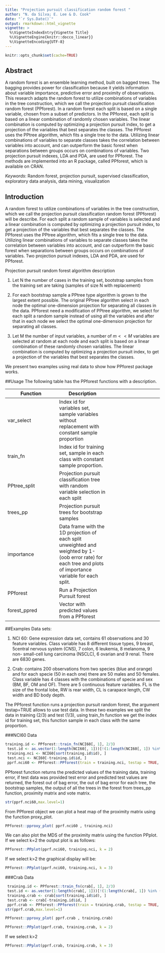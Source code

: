 ```yaml
---
title: "Projection pursuit classification random forest "
author: "N. da Silva; E. Lee & D. Cook"
date: "`r Sys.Date()`"
output: rmarkdown::html_vignette
vignette: >
  %\VignetteIndexEntry{Vignette Title}
  %\VignetteEngine{knitr::docco_linear}}
  %\VignetteEncoding{UTF-8}
---
```


```r
knitr::opts_chunk$set(cache=TRUE)
```
## Abstract
A random forest is an ensemble learning method, built on bagged trees. The bagging provides power for classification because it yields information about variable importance, predictive error and proximity of observations. This research adapts the random forest to utilize combinations of variables in the tree construction, which we call the projection pursuit classification random forest (PPforest). In a random forest each split is based on a single variable, chosen from a subset of predictors. In the PPforest, each split is based on a linear combination of randomly chosen variables. The linear combination is computed by optimizing a projection pursuit index, to get a projection of the variables that best separates the classes. The PPforest uses the PPtree algorithm, which fits a single tree to the data. Utilizing linear combinations of variables to separate classes takes the correlation between variables into account, and can outperform the basic forest when separations between groups occurs on combinations of variables. Two projection pursuit indexes, LDA and PDA, are used for PPforest. The methods are implemented into an R package, called PPforest, which is available on CRAN. 

_Keywords_: Random forest, projection pursuit, supervised classification, exploratory data analysis, data mining, visualization


## Introduction

A random forest to utilize combinations of variables in the tree construction, which we call the projection pursuit classification random forest (PPforest) will be describe. For each split a random sample of variables is selected and a linear combination is computed by optimizing a projection pursuit index, to get a projection of the variables that best separates the classes. The PPforest uses the PPtree algorithm, which fits a single tree to the data. Utilizing linear combinations of variables to separate classes takes the correlation between variables into account, and can outperform the basic forest when separations between groups occurs on combinations of variables. Two projection pursuit indexes, LDA and PDA, are used for PPforest.

Projection pursuit random forest algorithm description

1. Let N the number of cases in the training set, bootstrap samples from the training set are taking (samples of size N with replacement)

2. For each bootstrap sample a PPtree type algorithm is grown to the largest extent possible. The original PPtree algorithm select in each node the optimal one-dimension projection for separating all classes in the data. PPforest need a modification of PPtree algorithm,  we select for each split a random sample instead of using all the variables and after that in each node we select the optimal one-dimension projection for separating all classes.

3. Let M the number of input variables, a number of $m<<M$ variables are selected at random at each node and each split is based on a linear combination of these randomly chosen variables. The linear combination is computed by optimizing a projection pursuit index, to get a projection of the variables that best separates the classes.

We present two examples using real data to show how PPforest package works.

##Usage
The following table has the PPforest functions with a description.

| Function |Description |
| ------ | ------ | -----: |
|  var_select  |Index id for variables set, sample variables without replacement with constant sample proportion |
|  train_fn |Index id for training set, sample in each class with constant sample proportion. |
|PPtree_split|Projection pursuit classification tree with random variable selection in each split|
|trees_pp| Projection pursuit trees for bootstrap samples|
|importance|Data frame with the 1D projection of each split unweighted and weighted by 1-(oob error rate) for each tree and plots of importance variable for each split.|
|PPforest|Run a Projection Pursuit forest|
|forest_ppred|Vector with predicted values from a PPforest|

##Examples
Data sets:

1. NCI 60: Gene expression data set, contains 61 observations and 30 feature variables. Class variable has 8 different tissue types, 9 breast, 5central nervous system (CNS), 7 colon, 6 leukemia, 8 melanoma, 9 non- small-cell lung carcinoma (NSCLC), 6 ovarian and 9 renal. There are 6830 genes.
 
2. Crab: contains 200 observations from two species (blue and orange) and for each specie (50 in each one) there are 50 males and 50 females. Class variable has 4 classes with the combinations of specie and sex (BM, BF, OM and OF). There are 5 continuous feature variables. 
FL is the size of the frontal lobe, RW is rear width, CL is carapace length, CW width and BD body depth.

The PPforest function runs a projection pursuit random forest, the argument testap=TRUE allows to use test data. In these two examples we split the data in training (2/3) and test (1/3),  using train_fn function we get the index id for training set, this function sample in each class with the same proportion.

###NCI60 Data
```r

training.id <- PPforest::train_fn(NCI60[, 1], 2/3)
 test.id <- as.vector(1:length(NCI60[, 1]))[!(1:length(NCI60[, 1]) %in% (sort(training.id$id)))]
 training.nci <- NCI60[sort(training.id$id), ]
 test.nci <- NCI60[-training.id$id, ]
 pprf.nci60 <- PPforest::PPforest(train = training.nci, testap = TRUE, test = test.nci, m = 500, size.p = .2, PPmethod = 'PDA', strata = TRUE, lambda=.7)

```

PPforest function returns the predicted values of the training data, training error,  if test data was provided test error and predicted test values are returned, the forest out of bag error, the out of bag error for each tree, the bootstrap samples, the output of all the trees in the forest from trees_pp function, proximity matrix and vote matrix.

```r
str(pprf.nci60,max.level=1)
```

From PPforest object we can plot a heat map of the proximity matrix using the function proxy_plot.

```r
PPforest::pproxy_plot( pprf.nci60 , training.nci)
```

We can also plot the MDS of the proximity matrix using the function PPplot.
If we select k=2 the output plot is as follows:

```r
PPforest::PPplot(pprf.nci60, training.nci, k = 2)
```
If we select k>2 the graphical display will be:

```r
PPforest::PPplot(pprf.nci60, training.nci, k = 3)
```

###Crab Data
```r
 training.id <- PPforest::train_fn(crab[, 1], 2/3)
 test.id <- as.vector(1:length(crab[, 1]))[!(1:length(crab[, 1]) %in% (sort(training.id$id)))]
 training.crab <- crab[sort(training.id$id), ]
 test.crab <- crab[-training.id$id, ]
 pprf.crab <- PPforest::PPforest(train = training.crab, testap = TRUE, test = test.crab, m = 500, size.p = .7, PPmethod = 'LDA', strata = TRUE)
str(pprf.crab,max.level=1)
```

```r
PPforest::pproxy_plot( pprf.crab , training.crab)
```

```r
PPforest::PPplot(pprf.crab, training.crab, k = 2)
```
If we select k>2 
```r
PPforest::PPplot(pprf.crab, training.crab, k = 3)
```


